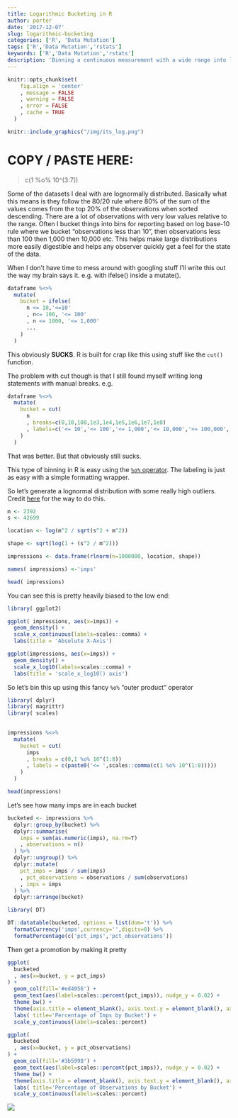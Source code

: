 ```yaml
---
title: Logarithmic Bucketing in R
author: porter
date: '2017-12-07'
slug: logarithmic-bucketing
categories: ['R', 'Data Mutation']
tags: ['R','Data Mutation','rstats']
keywords: ['R','Data Mutation','rstats']
description: 'Binning a continuous measurement with a wide range into logarithmic buckets'
---
```


```r

knitr::opts_chunk$set(
    fig.align = 'center'
    , message = FALSE
    , warning = FALSE
    , error = FALSE
    , cache = TRUE
  )

```

```r

knitr::include_graphics("/img/its_log.png")

```


<h1>COPY / PASTE HERE: </h1>

> c(1 %o% 10^(3:7))

Some of the datasets I deal with are lognormally distributed. Basically what this means is they follow the 80/20 rule where 80% of the sum of the values comes from the top 20% of the observations when sorted descending. There are a lot of observations with very low values relative to the range. Often I bucket things into bins for reporting based on log base-10 rule where we bucket "observations less than 10", then observations less than 100 then 1,000 then 10,000 etc. This helps make large distributions more easily digestible and helps any observer quickly get a feel for the state of the data.

When I don't have time to mess around with googling stuff I'll write this out the way my brain says it. e.g. with ifelse() inside a mutate().

```r
dataframe %<>%
  mutate(
    bucket = ifelse(
      n <= 10,'<=10'
      , n<= 100, '<= 100'
      , n <= 1000, '<= 1,000'
      ...
    )
  )
```

This obviously **SUCKS**. R is built for crap like this using stuff like the `cut()` function.

The problem with cut though is that I still found myself writing long statements with manual breaks. e.g.

```r
dataframe %<>%
  mutate(
    bucket = cut(
      n
      , breaks=c(0,10,100,1e3,1e4,1e5,1e6,1e7,1e8)
      , labels=c('<= 10','<= 100','<= 1,000','<= 10,000','<= 100,000','<= 1,000,000','<= 10,000,000','<= 100,000,000')
    )
  )
```

That was better. But that obviously still sucks.

This type of binning in R is easy using the [`%o%` operator](https://cran.r-project.org/doc/manuals/R-lang.html#Operators). The labeling is just as easy with a simple formatting wrapper.

So let's generate a lognormal distribution with some really high outliers. Credit [here](https://msalganik.wordpress.com/2017/01/21/making-sense-of-the-rlnorm-function-in-r/) for the way to do this.

```r

m <- 2392
s <- 42699

location <- log(m^2 / sqrt(s^2 + m^2))

shape <- sqrt(log(1 + (s^2 / m^2)))

impressions <- data.frame(rlnorm(n=1000000, location, shape))

names( impressions) <-'imps'

head( impressions)

```

You can see this is pretty heavily biased to the low end:

```r

library( ggplot2)

ggplot( impressions, aes(x=imps)) +
  geom_density() +
  scale_x_continuous(labels=scales::comma) +
  labs(title = 'Absolute X-Axis')

ggplot(impressions, aes(x=imps)) +
  geom_density() +
  scale_x_log10(labels=scales::comma) +
  labs(title = 'scale_x_log10() axis')

```

So let's bin this up using this fancy `%o%` "outer product" operator

```r
library( dplyr)
library( magrittr)
library( scales)

 
impressions %<>%
  mutate(
    bucket = cut(
      imps
      , breaks = c(0,1 %o% 10^(1:8))
      , labels = c(paste0('<= ',scales::comma(c(1 %o% 10^(1:8)))))
    )
  )

head(impressions)
```

Let's see how many imps are in each bucket

```r

bucketed <- impressions %>% 
  dplyr::group_by(bucket) %>% 
  dplyr::summarise(
    imps = sum(as.numeric(imps), na.rm=T)
    , observations = n()
  ) %>%
  dplyr::ungroup() %>% 
  dplyr::mutate(
    pct_imps = imps / sum(imps)
    , pct_observations = observations / sum(observations)
    , imps = imps
  ) %>%
  dplyr::arrange(bucket)

library( DT)

DT::datatable(bucketed, options = list(dom='t')) %>% 
  formatCurrency('imps',currency='',digits=0) %>% 
  formatPercentage(c('pct_imps','pct_observations'))

```

Then get a promotion by making it pretty

```r

ggplot(
  bucketed
  , aes(x=bucket, y = pct_imps)
) +
  geom_col(fill='#ed4956') +
  geom_text(aes(label=scales::percent(pct_imps)), nudge_y = 0.02) +
  theme_bw() +
  theme(axis.title = element_blank(), axis.text.y = element_blank(), axis.ticks.y = element_blank()) +
  labs( title='Percentage of Imps by Bucket') +
  scale_y_continuous(labels=scales::percent)

```

```r

ggplot(
  bucketed
  , aes(x=bucket, y = pct_observations)
) +
  geom_col(fill='#3b5998') +
  geom_text(aes(label=scales::percent(pct_imps)), nudge_y = 0.02) +
  theme_bw() +
  theme(axis.title = element_blank(), axis.text.y = element_blank(), axis.ticks.y = element_blank()) +
  labs( title='Percentage of Observations by Bucket') +
  scale_y_continuous(labels=scales::percent)


```



<img src='https://i.imgur.com/yRUGCRo.gif' />







